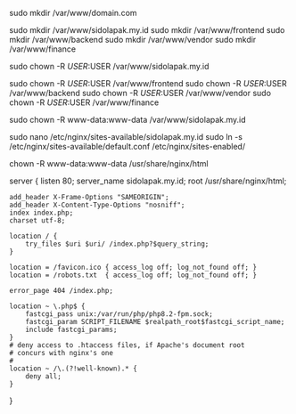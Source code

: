 

sudo mkdir /var/www/domain.com

sudo mkdir /var/www/sidolapak.my.id
sudo mkdir /var/www/frontend
sudo mkdir /var/www/backend
sudo mkdir /var/www/vendor
sudo mkdir /var/www/finance

sudo chown -R $USER:$USER /var/www/sidolapak.my.id

sudo chown -R $USER:$USER /var/www/frontend
sudo chown -R $USER:$USER /var/www/backend
sudo chown -R $USER:$USER /var/www/vendor
sudo chown -R $USER:$USER /var/www/finance

sudo chown -R www-data:www-data /var/www/sidolapak.my.id


sudo nano /etc/nginx/sites-available/sidolapak.my.id
sudo ln -s /etc/nginx/sites-available/default.conf /etc/nginx/sites-enabled/

chown -R www-data:www-data /usr/share/nginx/html





server {
    listen       80;
    server_name  sidolapak.my.id;
    root /usr/share/nginx/html;

    add_header X-Frame-Options "SAMEORIGIN";
    add_header X-Content-Type-Options "nosniff";
    index index.php;
    charset utf-8;

    location / {
        try_files $uri $uri/ /index.php?$query_string;
    }

    location = /favicon.ico { access_log off; log_not_found off; }
    location = /robots.txt  { access_log off; log_not_found off; }

    error_page 404 /index.php;

    location ~ \.php$ {
        fastcgi_pass unix:/var/run/php/php8.2-fpm.sock;
        fastcgi_param SCRIPT_FILENAME $realpath_root$fastcgi_script_name;
        include fastcgi_params;
    }
    # deny access to .htaccess files, if Apache's document root
    # concurs with nginx's one
    #
    location ~ /\.(?!well-known).* {
        deny all;
    }
}